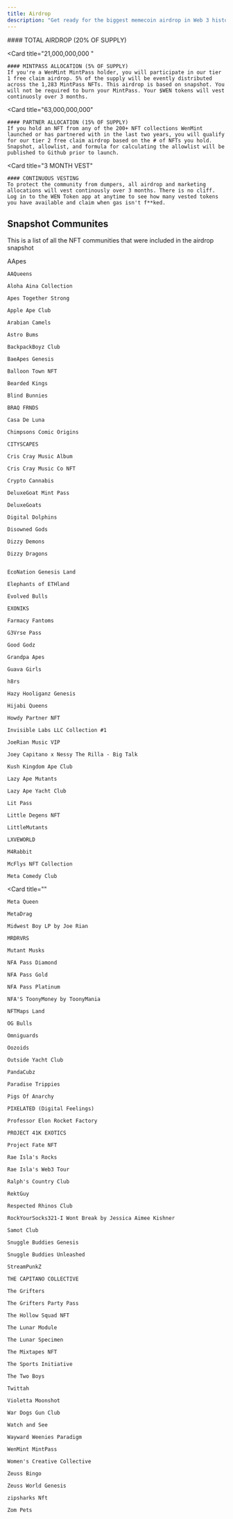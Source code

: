 ```yaml
---
title: Airdrop
description: "Get ready for the biggest memecoin airdrop in Web 3 history. WenMint is forming a decentralized community called WEN DAO and we're inviting every NFT community we've worked with in the last two years to join."
---
```



<CardGroup cols={1}>
  <Card
    title="84,000,000,000"
  >
    #### TOTAL AIRDROP (20% OF SUPPLY) 
  </Card>

  <Card
    title="21,000,000,000 "
  >
    #### MINTPASS ALLOCATION (5% OF SUPPLY) 
    If you're a WenMint MintPass holder, you will participate in our tier 1 free claim airdrop. 5% of the supply will be evently distributed across the 1,283 MintPass NFTs. This airdrop is based on snapshot. You will not be required to burn your MintPass. Your $WEN tokens will vest continuosly over 3 months.
  </Card>

  <Card
    title="63,000,000,000"
  >
    #### PARTNER ALLOCATION (15% OF SUPPLY)
    If you hold an NFT from any of the 200+ NFT collections WenMint launched or has partnered with in the last two years, you will qualify for our tier 2 free claim airdrop based on the # of NFTs you hold. Snapshot, allowlist, and formula for calculating the allowlist will be published to Github prior to launch.
  </Card>

  <Card
    title="3 MONTH VEST"
  >
    #### CONTINUOUS VESTING 
    To protect the community from dumpers, all airdrop and marketing allocations will vest continously over 3 months. There is no cliff. Log in to the WEN Token app at anytime to see how many vested tokens you have available and claim when gas isn't f**ked.
  </Card>
</CardGroup>


## Snapshot Communites

This is a list of all the NFT communities that were included in the airdrop snapshot

<CardGroup cols={2}>
  <Card
    title=""
  >
    AApes

    AAQueens

    Aloha Aina Collection

    Apes Together Strong

    Apple Ape Club

    Arabian Camels

    Astro Bums

    BackpackBoyz Club 

    BaeApes Genesis

    Balloon Town NFT

    Bearded Kings

    Blind Bunnies

    BRAQ FRNDS

    Casa De Luna

    Chimpsons Comic Origins 

    CITYSCAPES

    Cris Cray Music Album

    Cris Cray Music Co NFT

    Crypto Cannabis

    DeluxeGoat Mint Pass

    DeluxeGoats

    Digital Dolphins

    Disowned Gods

    Dizzy Demons

    Dizzy Dragons


    EcoNation Genesis Land

    Elephants of ETHland

    Evolved Bulls

    EXONIKS

    Farmacy Fantoms

    G3Vrse Pass

    Good Godz

    Grandpa Apes

    Guava Girls

    h8rs

    Hazy Hooliganz Genesis

    Hijabi Queens

    Howdy Partner NFT

    Invisible Labs LLC Collection #1

    JoeRian Music VIP

    Joey Capitano x Nessy The Rilla - Big Talk

    Kush Kingdom Ape Club

    Lazy Ape Mutants

    Lazy Ape Yacht Club

    Lit Pass

    Little Degens NFT

    LittleMutants

    LXVEWORLD

    M4Rabbit

    McFlys NFT Collection

    Meta Comedy Club
  </Card>

  <Card
    title=""
  >
    Meta Queen

    MetaDrag

    Midwest Boy LP by Joe Rian

    MRDRVRS

    Mutant Musks

    NFA Pass Diamond

    NFA Pass Gold

    NFA Pass Platinum

    NFA'S ToonyMoney by ToonyMania

    NFTMaps Land

    OG Bulls

    Omniguards

    Oozoids

    Outside Yacht Club

    PandaCubz

    Paradise Trippies

    Pigs Of Anarchy

    PIXELATED (Digital Feelings)

    Professor Elon Rocket Factory

    PROJECT 41K EXOTICS

    Project Fate NFT

    Rae Isla's Rocks

    Rae Isla's Web3 Tour

    Ralph's Country Club

    RektGuy

    Respected Rhinos Club

    RockYourSocks321-I Wont Break by Jessica Aimee Kishner

    Samot Club

    Snuggle Buddies Genesis

    Snuggle Buddies Unleashed

    StreamPunkZ

    THE CAPITANO COLLECTIVE

    The Grifters

    The Grifters Party Pass

    The Hollow Squad NFT

    The Lunar Module

    The Lunar Specimen

    The Mixtapes NFT

    The Sports Initiative

    The Two Boys

    Twittah

    Violetta Moonshot

    War Dogs Gun Club

    Watch and See

    Wayward Weenies Paradigm

    WenMint MintPass

    Women's Creative Collective

    Zeuss Bingo

    Zeuss World Genesis

    zipsharks Nft

    Zom Pets
  </Card>
</CardGroup>
